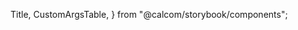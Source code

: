 

  Title,
  CustomArgsTable,
} from "@calcom/storybook/components";


<Meta title="UI/Calendar" component="calendar" />

<Title title="Calendar" suffix="Brief" subtitle="Version 2.0 — Last Update: 22 Aug 2022" />

## Props

The Args Table below shows you a breakdown of what props can be passed into the Calendar component. All props should have a description to make it self explanatory to see what is going on.

<CustomArgsTable of="calendar" />

## Example

There will be a few examples of how to use the Calendar component to show different usecases.


<Canvas>
  <Story
    name="Customising Start Hour and EndHour"
    argTypes={{
      startHour: {
        control: { type: "number", min: 0, max: 23, step: 1 },
      },
      endHour: {
        control: { type: "number", min: 0, max: 23, step: 1 },
      },
    }}
    args={{
      sortEvents: true,
      startHour: 8,
      endHour: 20,
      events: events,
      hoverEventDuration: 0,
      blockingDates: blockingDates,
    }}>
    {Template.bind({})}
  </Story>
</Canvas>

<Canvas>
  <Story
    name="Onclick Handlers"
    args={{
      startHour: 8,
      endHour: 17,
      hoverEventDuration: 30,
    }}
    argTypes={{
      startHour: {
        control: { type: "number", min: 0, max: 23, step: 1 },
      },
      endHour: {
        control: { type: "number", min: 0, max: 23, step: 1 },
      },
      hoverEventDuration: {
        control: { type: "number", min: 0, max: 60, step: 1 },
      },
    }}>
    {({ ...args }) => (
      <TooltipProvider>
      <Calendar
        {...args}
        events={events}
        onEventClick={(e) => alert(e.title)}
        onEmptyCellClick={(date) => alert(date.toString())}
        sortEvents
      />
       </TooltipProvider>
    )}
  </Story>
</Canvas>
